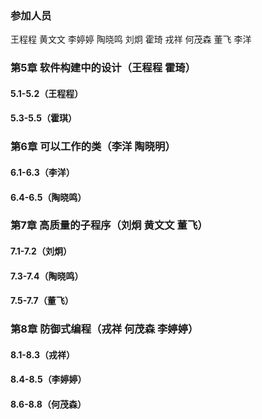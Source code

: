 === 参加人员 ===
王程程  黄文文  李婷婷  陶晓鸣  刘炯  霍琦  戎祥  何茂森  董飞  李洋

=== 第5章 软件构建中的设计（王程程 霍琦）===
====5.1-5.2（王程程）====
====5.3-5.5（霍琪）====
=== 第6章 可以工作的类（李洋 陶晓明）===
====6.1-6.3（李洋）====
====6.4-6.5（陶晓鸣）====
=== 第7章 高质量的子程序（刘炯 黄文文 董飞）===
====7.1-7.2（刘炯）====
====7.3-7.4（陶晓鸣）====
====7.5-7.7（董飞）====
=== 第8章 防御式编程（戎祥 何茂森 李婷婷）===
====8.1-8.3（戎祥）====
====8.4-8.5（李婷婷）====
====8.6-8.8（何茂森）====
